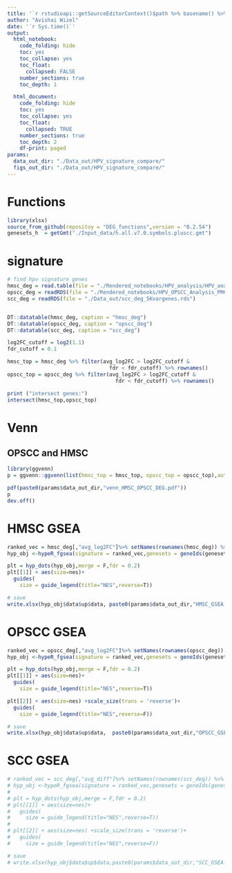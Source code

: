 ```yaml
---
title: '`r rstudioapi::getSourceEditorContext()$path %>% basename() %>% gsub(pattern = "\\.Rmd",replacement = "")`' 
author: "Avishai Wizel"
date: '`r Sys.time()`'
output: 
  html_notebook: 
    code_folding: hide
    toc: yes
    toc_collapse: yes
    toc_float: 
      collapsed: FALSE
    number_sections: true
    toc_depth: 1

  html_document: 
    code_folding: hide
    toc: yes
    toc_collapse: yes
    toc_float: 
      collapsed: TRUE
    number_sections: true
    toc_depth: 2
    df-print: paged
params:
  data_out_dir: "./Data_out/HPV_signature_compare/"
  figs_out_dir: "./Data_out/HPV_signature_compare/"
---
```




# Functions

```r
library(xlsx)
source_from_github(repositoy = "DEG_functions",version = "0.2.54")
genesets_h  = getGmt("./Input_data/h.all.v7.0.symbols.pluscc.gmt")
```

# signature
```r
# find hpv signature genes
hmsc_deg = read.table(file = "./Rendered_notebooks/HPV_analysis/HPV_analysis_2024_11_13/hpv_deg_df.csv",row.names = 1)
opscc_deg = readRDS(file = "./Rendered_notebooks/HPV_OPSCC_Analysis_PMC10191634/02_findDEG/02_findDEG_2024_11_14/opscc_deg_5Kvargenes.rds")
scc_deg = readRDS(file = "./Data_out/scc_deg_5Kvargenes.rds")


DT::datatable(hmsc_deg, caption = "hmsc_deg")
DT::datatable(opscc_deg, caption = "opscc_deg")
DT::datatable(scc_deg, caption = "scc_deg")

log2FC_cutoff = log2(1.1)
fdr_cutoff = 0.1

hmsc_top = hmsc_deg %>% filter(avg_log2FC > log2FC_cutoff &
                                 fdr < fdr_cutoff) %>% rownames()
opscc_top = opscc_deg %>% filter(avg_log2FC > log2FC_cutoff &
                                   fdr < fdr_cutoff) %>% rownames()

print ("intersect genes:")
intersect(hmsc_top,opscc_top)


```
# Venn



## OPSCC and HMSC
```r
library(ggvenn)
p = ggvenn::ggvenn(list(hmsc_top = hmsc_top, opscc_top = opscc_top),auto_scale = T)

```

```r
pdf(paste0(params$data_out_dir,"venn_HMSC_OPSCC_DEG.pdf"))
p
dev.off()
```

# HMSC GSEA

```r
ranked_vec = hmsc_deg[,"avg_log2FC"]%>% setNames(rownames(hmsc_deg)) %>% na.omit() # make named vector
hyp_obj <-hypeR_fgsea(signature = ranked_vec,genesets = geneIds(genesets_h),up_only = F)

plt = hyp_dots(hyp_obj,merge = F,fdr = 0.2)
plt[[1]] + aes(size=nes)+ 
  guides(
    size = guide_legend(title="NES",reverse=T))


```
```r
# save
write.xlsx(hyp_obj$data$up$data, paste0(params$data_out_dir,"HMSC_GSEA.xlsx"))
```

# OPSCC GSEA

```r
ranked_vec = opscc_deg[,"avg_log2FC"]%>% setNames(rownames(opscc_deg)) %>% na.omit() # make named vector
hyp_obj <-hypeR_fgsea(signature = ranked_vec,genesets = geneIds(genesets_h),up_only = F)

plt = hyp_dots(hyp_obj,merge = F,fdr = 0.2)
plt[[1]] + aes(size=nes)+ 
  guides(
    size = guide_legend(title="NES",reverse=T))

plt[[2]] + aes(size=nes) +scale_size(trans = 'reverse')+
  guides(
    size = guide_legend(title="NES",reverse=F))


```
```r
# save
write.xlsx(hyp_obj$data$up$data,  paste0(params$data_out_dir,"OPSCC_GSEA.xlsx"))
```
# SCC GSEA
```r
# ranked_vec = scc_deg[,"avg_diff"]%>% setNames(rownames(scc_deg)) %>% na.omit() # make named vector
# hyp_obj <-hypeR_fgsea(signature = ranked_vec,genesets = geneIds(genesets_h),up_only = F)
# 
# plt = hyp_dots(hyp_obj,merge = F,fdr = 0.2)
# plt[[1]] + aes(size=nes)+ 
#   guides(
#     size = guide_legend(title="NES",reverse=T))
# 
# plt[[2]] + aes(size=nes) +scale_size(trans = 'reverse')+
#   guides(
#     size = guide_legend(title="NES",reverse=F))

```
```r
# save
# write.xlsx(hyp_obj$data$up$data,paste0(params$data_out_dir,"SCC_GSEA.xlsx"))
```
